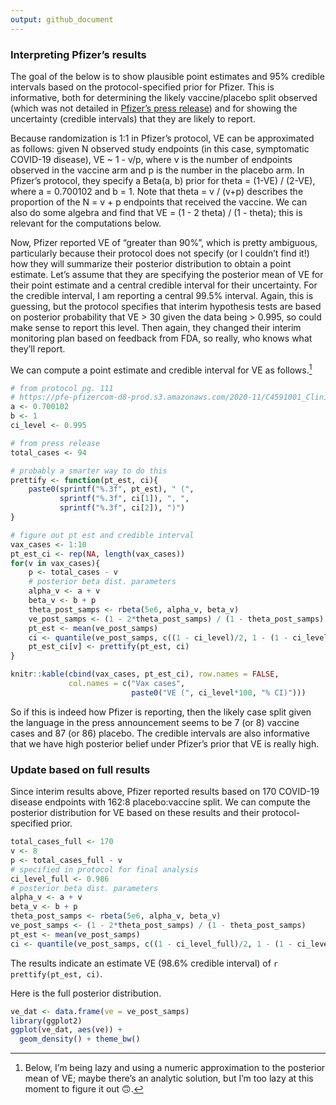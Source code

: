 ```yaml
--- 
output: github_document
---
```


### Interpreting Pfizer's results

The goal of the below is to show plausible point estimates and 95% credible intervals based on the protocol-specified prior for Pfizer. This is informative, both for determining the likely vaccine/placebo split observed (which was not detailed in [Pfizer's press release](https://www.pfizer.com/news/press-release/press-release-detail/pfizer-and-biontech-announce-vaccine-candidate-against)) and for showing the uncertainty (credible intervals) that they are likely to report. 

Because randomization is 1:1 in Pfizer's protocol, VE can be approximated as follows: given N observed study endpoints (in this case, symptomatic COVID-19 disease), VE ~ 1 - v/p, where v is the number of endpoints observed in the vaccine arm and p is the number in the placebo arm. In Pfizer's protocol, they specify a Beta(a, b) prior for theta = (1-VE) / (2-VE), where a = 0.700102 and b = 1. Note that theta = v / (v+p) describes the proportion of the N = v + p endpoints that received the vaccine. We can also do some algebra and find that VE = (1 - 2 theta) / (1 - theta); this is relevant for the computations below. 

Now, Pfizer reported VE of "greater than 90%", which is pretty ambiguous, particularly because their protocol does not specify (or I couldn't find it!) how they will summarize their posterior distribution to obtain a point estimate. Let's assume that they are specifying the posterior mean of VE for their point estimate and a central credible interval for their uncertainty. For the credible interval, I am reporting a central 99.5% interval. Again, this is guessing, but the protocol specifies that interim hypothesis tests are based on posterior probability that VE > 30 given the data being > 0.995, so could make sense to report this level. Then again, they changed their interim monitoring plan based on feedback from FDA, so really, who knows what they'll report. 

We can compute a point estimate and credible interval for VE as follows.^[Below, I'm being lazy and using a numeric approximation to the posterior mean of VE; maybe there's an analytic solution, but I'm too lazy at this moment to figure it out 🙃.]


```r
# from protocol pg. 111
# https://pfe-pfizercom-d8-prod.s3.amazonaws.com/2020-11/C4591001_Clinical_Protocol_Nov2020.pdf
a <- 0.700102
b <- 1
ci_level <- 0.995

# from press release
total_cases <- 94

# probably a smarter way to do this
prettify <- function(pt_est, ci){
	paste0(sprintf("%.3f", pt_est), " (", 
	       sprintf("%.3f", ci[1]), ", ", 
	       sprintf("%.3f", ci[2]), ")")
}

# figure out pt est and credible interval
vax_cases <- 1:10
pt_est_ci <- rep(NA, length(vax_cases))
for(v in vax_cases){
	p <- total_cases - v
	# posterior beta dist. parameters
	alpha_v <- a + v
	beta_v <- b + p
	theta_post_samps <- rbeta(5e6, alpha_v, beta_v)
	ve_post_samps <- (1 - 2*theta_post_samps) / (1 - theta_post_samps)
	pt_est <- mean(ve_post_samps)
	ci <- quantile(ve_post_samps, c((1 - ci_level)/2, 1 - (1 - ci_level)/2))
	pt_est_ci[v] <- prettify(pt_est, ci)
}

knitr::kable(cbind(vax_cases, pt_est_ci), row.names = FALSE,
             col.names = c("Vax cases", 
                           paste0("VE (", ci_level*100, "% CI)")))
```

So if this is indeed how Pfizer is reporting, then the likely case split given the language in the press announcement seems to be 7 (or 8) vaccine cases and 87 (or 86) placebo. The credible intervals are also informative that we have high posterior belief under Pfizer's prior that VE is really high.

### Update based on full results

Since interim results above, Pfizer reported results based on 170 COVID-19 disease endpoints with 162:8 placebo:vaccine split. We can compute the posterior distribution for VE based on these results and their protocol-specified prior. 

```r
total_cases_full <- 170
v <- 8
p <- total_cases_full - v
# specified in protocol for final analysis
ci_level_full <- 0.986
# posterior beta dist. parameters
alpha_v <- a + v
beta_v <- b + p
theta_post_samps <- rbeta(5e6, alpha_v, beta_v)
ve_post_samps <- (1 - 2*theta_post_samps) / (1 - theta_post_samps)
pt_est <- mean(ve_post_samps)
ci <- quantile(ve_post_samps, c((1 - ci_level_full)/2, 1 - (1 - ci_level_full)/2))
```

The results indicate an estimate VE (98.6% credible interval) of `r prettify(pt_est, ci)`.

Here is the full posterior distribution.

```r
ve_dat <- data.frame(ve = ve_post_samps)
library(ggplot2)
ggplot(ve_dat, aes(ve)) + 
  geom_density() + theme_bw()
```



